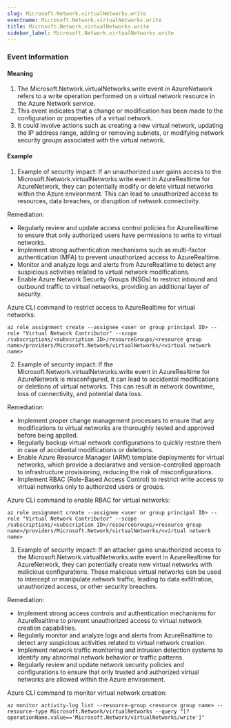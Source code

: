 ```yaml
--- 
slug: Microsoft.Network.virtualNetworks.write
eventname: Microsoft.Network.virtualNetworks.write
title: Microsoft.Network.virtualNetworks.write
sidebar_label: Microsoft.Network.virtualNetworks.write
---
```

                       
### Event Information

#### Meaning

1. The Microsoft.Network.virtualNetworks.write event in AzureNetwork refers to a write operation performed on a virtual network resource in the Azure Network service.
2. This event indicates that a change or modification has been made to the configuration or properties of a virtual network.
3. It could involve actions such as creating a new virtual network, updating the IP address range, adding or removing subnets, or modifying network security groups associated with the virtual network.

#### Example

1. Example of security impact: If an unauthorized user gains access to the Microsoft.Network.virtualNetworks.write event in AzureRealtime for AzureNetwork, they can potentially modify or delete virtual networks within the Azure environment. This can lead to unauthorized access to resources, data breaches, or disruption of network connectivity.

Remediation:
- Regularly review and update access control policies for AzureRealtime to ensure that only authorized users have permissions to write to virtual networks.
- Implement strong authentication mechanisms such as multi-factor authentication (MFA) to prevent unauthorized access to AzureRealtime.
- Monitor and analyze logs and alerts from AzureRealtime to detect any suspicious activities related to virtual network modifications.
- Enable Azure Network Security Groups (NSGs) to restrict inbound and outbound traffic to virtual networks, providing an additional layer of security.

Azure CLI command to restrict access to AzureRealtime for virtual networks:
```
az role assignment create --assignee <user or group principal ID> --role "Virtual Network Contributor" --scope /subscriptions/<subscription ID>/resourceGroups/<resource group name>/providers/Microsoft.Network/virtualNetworks/<virtual network name>
```

2. Example of security impact: If the Microsoft.Network.virtualNetworks.write event in AzureRealtime for AzureNetwork is misconfigured, it can lead to accidental modifications or deletions of virtual networks. This can result in network downtime, loss of connectivity, and potential data loss.

Remediation:
- Implement proper change management processes to ensure that any modifications to virtual networks are thoroughly tested and approved before being applied.
- Regularly backup virtual network configurations to quickly restore them in case of accidental modifications or deletions.
- Enable Azure Resource Manager (ARM) template deployments for virtual networks, which provide a declarative and version-controlled approach to infrastructure provisioning, reducing the risk of misconfigurations.
- Implement RBAC (Role-Based Access Control) to restrict write access to virtual networks only to authorized users or groups.

Azure CLI command to enable RBAC for virtual networks:
```
az role assignment create --assignee <user or group principal ID> --role "Virtual Network Contributor" --scope /subscriptions/<subscription ID>/resourceGroups/<resource group name>/providers/Microsoft.Network/virtualNetworks/<virtual network name>
```

3. Example of security impact: If an attacker gains unauthorized access to the Microsoft.Network.virtualNetworks.write event in AzureRealtime for AzureNetwork, they can potentially create new virtual networks with malicious configurations. These malicious virtual networks can be used to intercept or manipulate network traffic, leading to data exfiltration, unauthorized access, or other security breaches.

Remediation:
- Implement strong access controls and authentication mechanisms for AzureRealtime to prevent unauthorized access to virtual network creation capabilities.
- Regularly monitor and analyze logs and alerts from AzureRealtime to detect any suspicious activities related to virtual network creation.
- Implement network traffic monitoring and intrusion detection systems to identify any abnormal network behavior or traffic patterns.
- Regularly review and update network security policies and configurations to ensure that only trusted and authorized virtual networks are allowed within the Azure environment.

Azure CLI command to monitor virtual network creation:
```
az monitor activity-log list --resource-group <resource group name> --resource-type Microsoft.Network/virtualNetworks --query "[?operationName.value=='Microsoft.Network/virtualNetworks/write']"
```


 